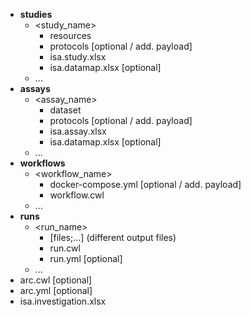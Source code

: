 ---
---


<FileTree>

- **studies**
  - \<study_name\>
    - resources
    - protocols [optional / add. payload]
    - isa.study.xlsx
    - isa.datamap.xlsx [optional]
  - ...
- **assays**
  - \<assay_name\>
    - dataset
    - protocols [optional / add. payload]
    - isa.assay.xlsx
    - isa.datamap.xlsx [optional]
  - ...
- **workflows**
  - \<workflow_name\>
    - docker-compose.yml [optional / add. payload]
    - workflow.cwl
  - ...
- **runs**
  - \<run_name\>
    - [files;...] (different output files) 
    - run.cwl
    - run.yml [optional]
  - ...
- arc.cwl [optional]
- arc.yml [optional] 
- isa.investigation.xlsx

</FileTree>